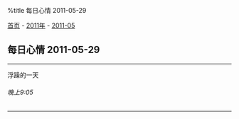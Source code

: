 %title 每日心情 2011-05-29

[[../../../index|首页]] - [[../index|2011年]] - [[index|2011-05]]
==每日心情 2011-05-29==
----
浮躁的一天
======晚上9:05======
----
